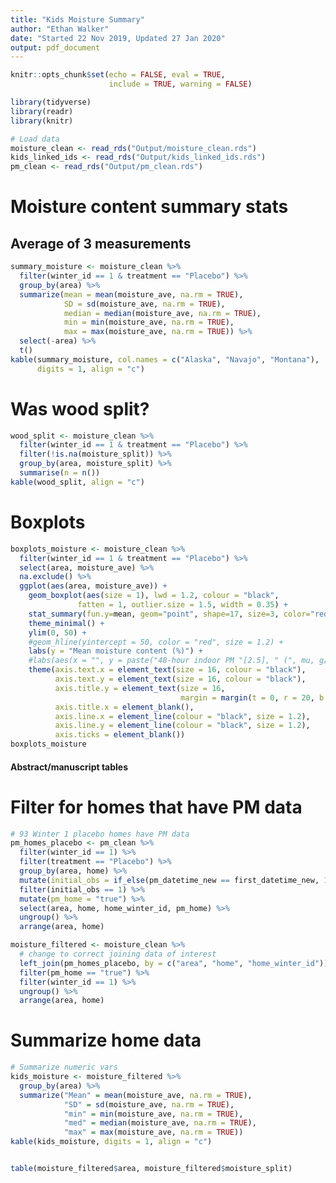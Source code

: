 ```yaml
---
title: "Kids Moisture Summary"
author: "Ethan Walker"
date: "Started 22 Nov 2019, Updated 27 Jan 2020"
output: pdf_document
---
```


```r
knitr::opts_chunk$set(echo = FALSE, eval = TRUE, 
                      include = TRUE, warning = FALSE)
```

```r
library(tidyverse)
library(readr)
library(knitr)
```

```r
# Load data
moisture_clean <- read_rds("Output/moisture_clean.rds")
kids_linked_ids <- read_rds("Output/kids_linked_ids.rds")
pm_clean <- read_rds("Output/pm_clean.rds")
```

# Moisture content summary stats
## Average of 3 measurements
```r
summary_moisture <- moisture_clean %>%
  filter(winter_id == 1 & treatment == "Placebo") %>% 
  group_by(area) %>% 
  summarize(mean = mean(moisture_ave, na.rm = TRUE), 
            SD = sd(moisture_ave, na.rm = TRUE),
            median = median(moisture_ave, na.rm = TRUE),
            min = min(moisture_ave, na.rm = TRUE), 
            max = max(moisture_ave, na.rm = TRUE)) %>%
  select(-area) %>% 
  t() 
kable(summary_moisture, col.names = c("Alaska", "Navajo", "Montana"), 
      digits = 1, align = "c")
```

# Was wood split?
```r
wood_split <- moisture_clean %>% 
  filter(winter_id == 1 & treatment == "Placebo") %>% 
  filter(!is.na(moisture_split)) %>% 
  group_by(area, moisture_split) %>% 
  summarise(n = n())
kable(wood_split, align = "c")
```

# Boxplots
```r
boxplots_moisture <- moisture_clean %>% 
  filter(winter_id == 1 & treatment == "Placebo") %>% 
  select(area, moisture_ave) %>% 
  na.exclude() %>% 
  ggplot(aes(area, moisture_ave)) +
    geom_boxplot(aes(size = 1), lwd = 1.2, colour = "black", 
               fatten = 1, outlier.size = 1.5, width = 0.35) +
    stat_summary(fun.y=mean, geom="point", shape=17, size=3, color="red") +
    theme_minimal() +
    ylim(0, 50) +
    #geom_hline(yintercept = 50, color = "red", size = 1.2) +
    labs(y = "Mean moisture content (%)") +
    #labs(aes(x = "", y = paste("48-hour indoor PM "[2.5], " (", mu, g/m^3, ")"))) +
    theme(axis.text.x = element_text(size = 16, colour = "black"),
          axis.text.y = element_text(size = 16, colour = "black"),
          axis.title.y = element_text(size = 16,
                                      margin = margin(t = 0, r = 20, b = 0, l = 0)),
          axis.title.x = element_blank(),
          axis.line.x = element_line(colour = "black", size = 1.2), 
          axis.line.y = element_line(colour = "black", size = 1.2), 
          axis.ticks = element_blank())
boxplots_moisture
```


#### Abstract/manuscript tables ####

# Filter for homes that have PM data
```r
# 93 Winter 1 placebo homes have PM data
pm_homes_placebo <- pm_clean %>% 
  filter(winter_id == 1) %>% 
  filter(treatment == "Placebo") %>% 
  group_by(area, home) %>% 
  mutate(initial_obs = if_else(pm_datetime_new == first_datetime_new, 1, 0)) %>% 
  filter(initial_obs == 1) %>% 
  mutate(pm_home = "true") %>% 
  select(area, home, home_winter_id, pm_home) %>% 
  ungroup() %>% 
  arrange(area, home)

moisture_filtered <- moisture_clean %>% 
  # change to correct joining data of interest
  left_join(pm_homes_placebo, by = c("area", "home", "home_winter_id")) %>% 
  filter(pm_home == "true") %>% 
  filter(winter_id == 1) %>% 
  ungroup() %>% 
  arrange(area, home)
```

# Summarize home data
```r
# Summarize numeric vars
kids_moisture <- moisture_filtered %>%  
  group_by(area) %>% 
  summarize("Mean" = mean(moisture_ave, na.rm = TRUE), 
            "SD" = sd(moisture_ave, na.rm = TRUE),
            "min" = min(moisture_ave, na.rm = TRUE), 
            "med" = median(moisture_ave, na.rm = TRUE), 
            "max" = max(moisture_ave, na.rm = TRUE))
kable(kids_moisture, digits = 1, align = "c")


table(moisture_filtered$area, moisture_filtered$moisture_split)
```

